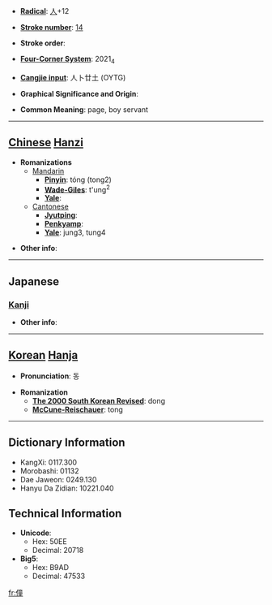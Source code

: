 * '''[[Wiktionary:Chinese radical index| Radical]]''': [[Wiktionary:Chinese radical index 人|人]]+12

* '''[[Wiktionary:Chinese total strokes index|Stroke number]]''': [[Wiktionary:Chinese total strokes index 14|14]]

* '''Stroke order''': 

* '''[[Wiktionary:Chinese four corner index|Four-Corner System]]''': 2021<sub>4</sub>

* '''[[Wiktionary:Chinese Cangjie index|Cangjie input]]''': 人卜廿土 (OYTG)

* '''Graphical Significance and Origin''': 

* '''Common Meaning''': page, boy servant

----

== [[Chinese]] [[Hanzi]] ==

* '''Romanizations'''
** [[Mandarin]]
*** '''[[Pinyin]]''': tóng (tong2)
*** '''[[Wade-Giles]]''': t'ung<sup>2</sup>
*** '''[[Yale]]''': 
**[[Cantonese]]
***'''[[Jyutping]]''':
***'''[[Penkyamp]]''': 
***'''[[Yale]]''': jung3, tung4

* '''Other info''': 

----

==Japanese==
===[[Kanji]]===
{{kanji|on readings=[[どう]] (dō), [[とう]] (tō)|kun readings=[[わらべ]] (warabe), [[しもべ]] (shimobe)}}

* '''Other info''':  

----

== [[Korean]] [[Hanja]] ==

* '''Pronunciation''': 동

* '''Romanization'''
** '''[[The 2000 South Korean Revised Romanization|The 2000 South Korean Revised]]''': dong
** '''[[McCune-Reischauer]]''': tong

----

== Dictionary Information ==

* KangXi: 0117.300
* Morobashi: 01132
* Dae Jaweon: 0249.130
* Hanyu Da Zidian: 10221.040

== Technical Information ==

* '''Unicode''':
** Hex: 50EE
** Decimal: 20718
* '''Big5''':
** Hex: B9AD
** Decimal: 47533

[[fr:僮]]